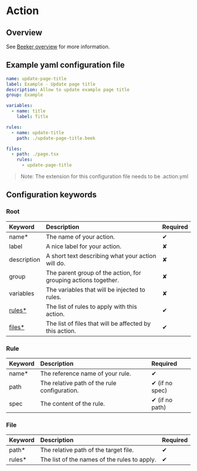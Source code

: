 # Action

## Overview

See [Beeker overview](/) for more information.

## Example yaml configuration file

```yml filename="update-page-title.action.yml" copy
name: update-page-title
label: Example - Update page title
description: Allow to update example page title
group: Example

variables:
  - name: title
    label: Title

rules:
  - name: update-title
    path: ./update-page-title.beek

files:
  - path: ./page.tsx
    rules:
      - update-page-title
```

> Note: The extension for this configuration file needs to be .action.yml

## Configuration keywords

### Root

| Keyword                | Description                                                    | Required |
| :--------------------- | :------------------------------------------------------------- | :------- |
| name\*                 | The name of your action.                                       | ✔        |
| label                  | A nice label for your action.                                  | ✘        |
| description            | A short text describing what your action will do.              | ✘        |
| group                  | The parent group of the action, for grouping actions together. | ✘        |
| variables              | The variables that will be injected to rules.                  | ✘        |
| [rules\*](action#rule) | The list of rules to apply with this action.                   | ✔        |
| [files\*](action#file) | The list of files that will be affected by this action.        | ✔        |

### Rule

| Keyword | Description                                  | Required       |
| :------ | :------------------------------------------- | :------------- |
| name\*  | The reference name of your rule.             | ✔              |
| path    | The relative path of the rule configuration. | ✔ (if no spec) |
| spec    | The content of the rule.                     | ✔ (if no path) |

### File

| Keyword | Description                                  | Required |
| :------ | :------------------------------------------- | :------- |
| path\*  | The relative path of the target file.        | ✔        |
| rules\* | The list of the names of the rules to apply. | ✔        |
